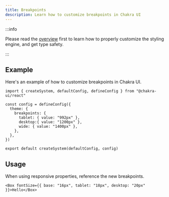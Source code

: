 ```yaml
---
title: Breakpoints
description: Learn how to customize breakpoints in Chakra UI
---
```


:::info

Please read the [overview](/docs/theming/customization/overview) first to learn
how to properly customize the styling engine, and get type safety.

:::

## Example

Here's an example of how to customize breakpoints in Chakra UI.

```tsx title="theme.ts"
import { createSystem, defaultConfig, defineConfig } from "@chakra-ui/react"

const config = defineConfig({
  theme: {
    breakpoints: {
      tablet: { value: "992px" },
      desktop:{ value: "1200px" },
      wide: { value: "1400px" },
    },
  },
})

export default createSystem(defaultConfig, config)
```

## Usage

When using responsive properties, reference the new breakpoints.

```tsx title="App.tsx"
<Box fontSize={{ base: "16px", tablet: "18px", desktop: "20px" }}>Hello</Box>
```
